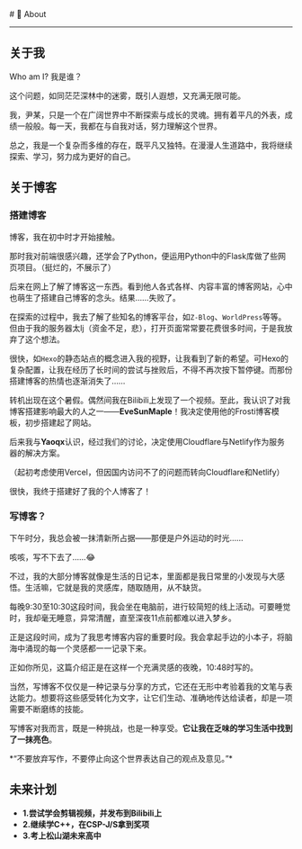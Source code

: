 
<BaseLayout title="关于">
  <BaseCard title="About">
# 📄 About

---

## 关于我

Who am I? 我是谁？

这个问题，如同茫茫深林中的迷雾，既引人遐想，又充满无限可能。

我，尹某，只是一个在广阔世界中不断探索与成长的灵魂。拥有着平凡的外表，成绩一般般。每一天，我都在与自我对话，努力理解这个世界。

总之，我是一个复杂而多维的存在，既平凡又独特。在漫漫人生道路中，我将继续探索、学习，努力成为更好的自己。


## 关于博客

### 搭建博客

博客，我在初中时才开始接触。

那时我对前端很感兴趣，还学会了Python，便运用Python中的Flask库做了些网页项目。（挺烂的，不展示了）

后来在网上了解了博客这一东西。看到他人各式各样、内容丰富的博客网站，心中也萌生了搭建自己博客的念头。结果……失败了。

在探索的过程中，我去了解了些知名的博客平台，如`Z-Blog`、`WorldPress`等等。但由于我的服务器太lj（资金不足，悲），打开页面常常要花费很多时间，于是我放弃了这个想法。

很快，如`Hexo`的静态站点的概念进入我的视野，让我看到了新的希望。可Hexo的复杂配置，让我在经历了长时间的尝试与挫败后，不得不再次按下暂停键。而那份搭建博客的热情也逐渐消失了……

转机出现在这个暑假。偶然间我在Bilibili上发现了一个视频。至此，我认识了对我博客搭建影响最大的人之一——**EveSunMaple**！我决定使用他的Frosti博客模板，初步搭建起了网站。

后来我与**Yaoqx**认识，经过我们的讨论，决定使用Cloudflare与Netlify作为服务器的解决方案。

（起初考虑使用Vercel，但因国内访问不了的问题而转向Cloudflare和Netlify）

很快，我终于搭建好了我的个人博客了！

### 写博客？

下午时分，我总会被一抹清新所占据——那便是户外运动的时光……

咳咳，写不下去了……😂

不过，我的大部分博客就像是生活的日记本，里面都是我日常里的小发现与大感悟。生活嘛，它就是我的灵感库，随取随用，从不缺货。

每晚9:30至10:30这段时间，我会坐在电脑前，进行较简短的线上活动。可要睡觉时，我却毫无睡意，异常清醒，直至深夜11点前都难以进入梦乡。

正是这段时间，成为了我思考博客内容的重要时段。我会拿起手边的小本子，将脑海中涌现的每一个灵感都一一记录下来。

正如你所见，这篇介绍正是在这样一个充满灵感的夜晚，10:48时写的。

当然，写博客不仅仅是一种记录与分享的方式，它还在无形中考验着我的文笔与表达能力。想要将这些感受转化为文字，让它们生动、准确地传达给读者，却是一项需要不断磨练的技能。

写博客对我而言，既是一种挑战，也是一种享受。**它让我在乏味的学习生活中找到了一抹亮色**。

<div class="alert"> *“不要放弃写作，不要停止向这个世界表达自己的观点及意见。”*</div>

## 未来计划

- **1.尝试学会剪辑视频，并发布到Bilibili上**
- **2.继续学C++，在CSP-J/S拿到奖项**
- **3.考上松山湖未来高中**

#
  </BaseCard>
</BaseLayout>

